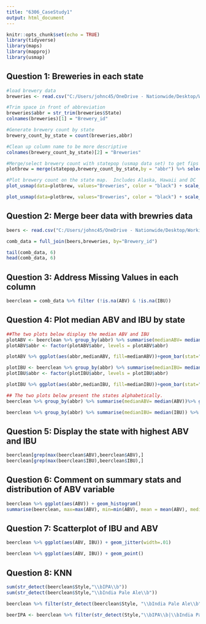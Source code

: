 ```yaml
---
title: "6306_CaseStudy1"
output: html_document
---
```


```r
knitr::opts_chunk$set(echo = TRUE)
library(tidyverse)
library(maps)
library(mapproj)
library(usmap)

```


## Question 1: Breweries in each state
```r
#load brewery data
breweries <- read.csv("C:/Users/johnc45/OneDrive - Nationwide/Desktop/Working/SMU/6306 - Doing Data Science/Unit 8 and 9 Case Study 1/Breweries.csv")

#Trim space in front of abbreviation
breweries$abbr = str_trim(breweries$State)
colnames(breweries)[1] = "Brewery_id"

#Generate brewery count by state
brewery_count_by_state = count(breweries,abbr)

#Clean up column name to be more descriptive
colnames(brewery_count_by_state)[2] = "Breweries"

#Merge/select brewery count with statepop (usmap data set) to get fips for plot.
plotbrew = merge(statepop,brewery_count_by_state,by = "abbr") %>% select(fips, Breweries)

#Plot brewery count on the state map.  Includes Alaska, Hawaii and DC
plot_usmap(data=plotbrew, values="Breweries", color = "black") + scale_fill_continuous(name = " Brewery Count", label = scales::comma) + theme(legend.position = "right")

plot_usmap(data=plotbrew, values="Breweries", color = "black") + scale_fill_gradient(name = " Brewery Count", low = "yellow", high = "red") + theme(legend.position = "right")
```

## Question 2: Merge beer data with brewries data
```r
beers <- read.csv("C:/Users/johnc45/OneDrive - Nationwide/Desktop/Working/SMU/6306 - Doing Data Science/Unit 8 and 9 Case Study 1/Beers.csv")

comb_data = full_join(beers,breweries, by="Brewery_id")

tail(comb_data, 6)
head(comb_data, 6)

```


## Question 3: Address Missing Values in each column
```r
beerclean = comb_data %>% filter (!is.na(ABV) & !is.na(IBU))

```

## Question 4: Plot median ABV and IBU by state
```r


##The two plots below display the median ABV and IBU 
plotABV <- beerclean %>% group_by(abbr) %>% summarise(medianABV= median(ABV)) %>% arrange(desc(medianABV)) 
plotABV$abbr <- factor(plotABV$abbr, levels = plotABV$abbr)

plotABV %>% ggplot(aes(abbr,medianABV, fill=medianABV))+geom_bar(stat="identity", width=.5)+ coord_cartesian(ylim=c(.03,.07)) + scale_fill_gradient(low = "yellow", high= "red")+ labs(title="Ordered Bar Chart", subtitle="Median ABV by State") + theme(axis.text.x = element_text(angle=65, vjust=.3)) 

plotIBU <- beerclean %>% group_by(abbr) %>% summarise(medianIBU= median(IBU)) %>% arrange(desc(medianIBU)) 
plotIBU$abbr <- factor(plotIBU$abbr, levels = plotIBU$abbr)

plotIBU %>% ggplot(aes(abbr,medianIBU, fill=medianIBU))+geom_bar(stat="identity", width=.5) + scale_fill_gradient(low = "yellow", high= "red")+ labs(title="Ordered Bar Chart", subtitle="Median IBU by State") + theme(axis.text.x = element_text(angle=65, vjust=.3)) 

## The two plots below present the states alphabetically.
beerclean %>% group_by(abbr) %>% summarise(medianABV= median(ABV))%>% ggplot(aes(abbr,medianABV, fill=medianABV))+geom_bar(stat="identity", width=.5)+ coord_cartesian(ylim=c(.03,.07)) + scale_fill_gradient(low = "yellow", high= "red")+ labs(title="Ordered Bar Chart", subtitle="Median ABV by State") + theme(axis.text.x = element_text(angle=65, vjust=.3)) 

beerclean %>% group_by(abbr) %>% summarise(medianIBU= median(IBU)) %>% ggplot(aes(abbr,medianIBU, fill=medianIBU))+geom_bar(stat="identity", width=.5) + scale_fill_gradient(low = "yellow", high= "red")+ labs(title="Ordered Bar Chart", subtitle="Median IBU by State") + theme(axis.text.x = element_text(angle=65, vjust=.3)) 

```

## Question 5: Display the state with highest ABV and IBU
```r

beerclean[grep(max(beerclean$ABV),beerclean$ABV),]
beerclean[grep(max(beerclean$IBU),beerclean$IBU),]

```

## Question 6: Comment on summary stats and distribution of ABV variable
``` r

beerclean %>% ggplot(aes(ABV)) + geom_histogram()
summarise(beerclean, max=max(ABV), min=min(ABV), mean = mean(ABV), median = median(ABV), sd=sd(ABV))

```
## Question 7: Scatterplot of IBU and ABV
``` r

beerclean %>% ggplot(aes(ABV, IBU)) + geom_jitter(width=.01)

beerclean %>% ggplot(aes(ABV, IBU)) + geom_point()
```

## Question 8: KNN 
``` r

sum(str_detect(beerclean$Style,"\\bIPA\\b"))
sum(str_detect(beerclean$Style,"\\bIndia Pale Ale\\b"))

beerclean %>% filter(str_detect(beerclean$Style, "\\bIndia Pale Ale\\b") | str_detect(beerclean$Style,"//bIPA//b"))

beerIPA <- beerclean %>% filter(str_detect(Style,"\\bIPA\\b|\\bIndia Pale Ale\\b"))


```